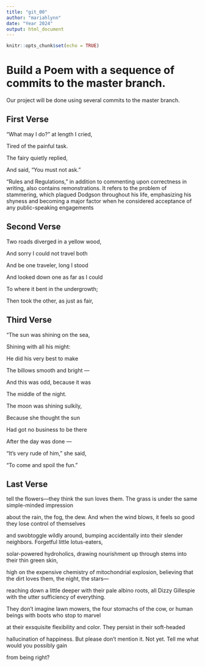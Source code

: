 ```yaml
---
title: "git_00"
author: "mariahlynn"
date: "Year 2024"
output: html_document
---
```


```r
knitr::opts_chunk$set(echo = TRUE)
```
# Build a Poem with a sequence of commits to the master branch.
Our project will be done using several commits to the master branch.
<!-- Do not modify or change any text in "!--" bracketed areas such as this --- these are instructions to
you, if you change any of this the git program will notice it and compromise your git merging strategy !-->

## First Verse 
<!--Put the first five lines of a poem by Lewis Carrol in this section!-->
“What may I do?” at length I cried,


Tired of the painful task.

The fairy quietly replied,


And said, “You must not ask.”
 
“Rules and Regulations,” in addition to commenting upon correctness in writing, also contains remonstrations. 
It refers to the problem of stammering, which plagued Dodgson throughout his life, emphasizing his shyness and becoming a major factor when he considered acceptance of any public-speaking engagements   


## Second Verse
<!--Put the first five lines of a poem by Robert Frost here!-->
Two roads diverged in a yellow wood,    

And sorry I could not travel both  

And be one traveler, long I stood  

And looked down one as far as I could  

To where it bent in the undergrowth; 
 

Then took the other, as just as fair,  

## Third Verse
<!--Put the first two verses of The Walrus and the Carpenter here!-->
"The sun was shining on the sea,  
      
Shining with all his might:  

He did his very best to make  
      
The billows smooth and bright —  

And this was odd, because it was  
      
The middle of the night.  


The moon was shining sulkily,  
    
  Because she thought the sun  

Had got no business to be there  
    
  After the day was done —    

"It's very rude of him," she said,    
   
   "To come and spoil the fun."       


## Last Verse
<!--Put a short poem of your choice 8-20 lines,here!-->
 
tell the flowers—they think
the sun loves them.
The grass is under the same
simple-minded impression

about the rain, the fog, the dew.
And when the wind blows,
it feels so good
they lose control of themselves

and swobtoggle wildly
around, bumping accidentally into their
slender neighbors.
Forgetful little lotus-eaters,

solar-powered
hydroholics, drawing nourishment up
through stems into their
thin green skin,

high on the expensive
chemistry of mitochondrial explosion,
believing that the dirt
loves them, the night, the stars—

reaching down a little deeper
with their pale albino roots,
all Dizzy
Gillespie with the utter
sufficiency of everything.

They don't imagine lawn
mowers, the four stomachs
of the cow, or human beings with boots
who stop to marvel

at their exsquisite
flexibility and color.
They persist in their soft-headed

hallucination of happiness.
But please don't mention it.
Not yet. Tell me
what would you possibly gain

from being right?
